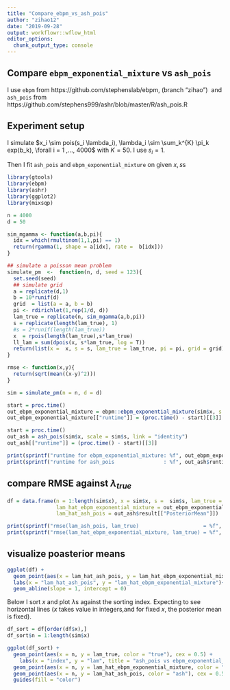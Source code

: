 ```yaml
---
title: "Compare_ebpm_vs_ash_pois"
author: "zihao12"
date: "2019-09-28"
output: workflowr::wflow_html
editor_options:
  chunk_output_type: console
---
```


## Compare `ebpm_exponential_mixture` vs `ash_pois`
I use `ebpm` from https://github.com/stephenslab/ebpm, (branch "zihao")\ 
and `ash_pois` from https://github.com/stephens999/ashr/blob/master/R/ash_pois.R

## Experiment setup
I simulate $x_i \sim pois(s_i \lambda_i), \lambda_i \sim \sum_k^{K} \pi_k exp(b_k), \forall i = 1 ,..., 4000$ with $K = 50$. I use $s_i = 1$. \

Then I fit `ash_pois` and `ebpm_exponential_mixture` on given  $x, s$s

```r
library(gtools)
library(ebpm)
library(ashr)
library(ggplot2)
library(mixsqp)

n = 4000
d = 50
```

```r
sim_mgamma <- function(a,b,pi){
  idx = which(rmultinom(1,1,pi) == 1)
  return(rgamma(1, shape = a[idx], rate =  b[idx]))
}

## simulate a poisson mean problem
simulate_pm  <-  function(n, d, seed = 123){
  set.seed(seed)
  ## simulate grid
  a = replicate(d,1)
  b = 10*runif(d)
  grid  = list(a = a, b = b)
  pi <- rdirichlet(1,rep(1/d, d))
  lam_true = replicate(n, sim_mgamma(a,b,pi))
  s = replicate(length(lam_true), 1)
  #s = 2*runif(length(lam_true))
  x  = rpois(length(lam_true),s*lam_true)
  ll_lam = sum(dpois(x, s*lam_true, log = T))
  return(list(x =  x, s = s, lam_true = lam_true, pi = pi, grid = grid))
}

rmse <- function(x,y){
  return(sqrt(mean((x-y)^2)))
}
```

```r
sim = simulate_pm(n = n, d = d)

start = proc.time()
out_ebpm_exponential_mixture = ebpm::ebpm_exponential_mixture(sim$x, s = sim$s, m = 1.1)
out_ebpm_exponential_mixture[["runtime"]] = (proc.time() - start)[[3]]

start = proc.time()
out_ash = ash_pois(sim$x, scale = sim$s, link = "identity")
out_ash[["runtime"]] = (proc.time() - start)[[3]]

print(sprintf("runtime for ebpm_exponential_mixture: %f", out_ebpm_exponential_mixture$runtime))
print(sprintf("runtime for ash_pois                : %f", out_ash$runtime))
```

## compare RMSE against $\lambda_{true}$
```r
df = data.frame(n = 1:length(sim$x), x = sim$x, s =  sim$s, lam_true = sim$lam_true, 
                lam_hat_ebpm_exponential_mixture = out_ebpm_exponential_mixture$posterior$mean,
                lam_hat_ash_pois = out_ash$result[["PosteriorMean"]])

print(sprintf("rmse(lam_ash_pois, lam_true)                     = %f", rmse(df$lam_true, df$lam_hat_ash_pois)))
print(sprintf("rmse(lam_hat_ebpm_exponential_mixture, lam_true) = %f", rmse(df$lam_true, df$lam_hat_ebpm_exponential_mixture)))
```

## visualize poasterior means
```r
ggplot(df) +
  geom_point(aes(x = lam_hat_ash_pois, y = lam_hat_ebpm_exponential_mixture), color = "blue") +
  labs(x = "lam_hat_ash_pois", y = "lam_hat_ebpm_exponential_mixture")+
  geom_abline(slope = 1, intercept = 0)
```


Below I sort $x$ and plot $\lambda$s against the sorting index. Expecting to  see horizontal lines ($x$ takes  value in integers,and for fixed $x$, the posterior mean is fixed). 
```r
df_sort = df[order(df$x),]
df_sort$n = 1:length(sim$x)

ggplot(df_sort) +
  geom_point(aes(x = n, y = lam_true, color = "true"), cex = 0.5) +
    labs(x = "index", y = "lam", title = "ash_pois vs ebpm_exponential_mixture") +
  geom_point(aes(x = n, y = lam_hat_ebpm_exponential_mixture, color = "ebpm_exponential_mixture"), cex = 0.5) +
  geom_point(aes(x = n, y = lam_hat_ash_pois, color = "ash"), cex = 0.5) +
  guides(fill = "color")
```













